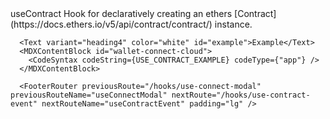 

<MDXLayout>
  <MDXContentSection>
      <Text variant="heading4" color="white" id="use-contract">useContract</Text>
      <MDXContentBlock id="get-started">
        Hook for declaratively creating an ethers [Contract](https://docs.ethers.io/v5/api/contract/contract/) instance.
        <CodeSyntax codeString={USE_CONTRACT} codeType={"app"} />
      </MDXContentBlock>

      <Text variant="heading4" color="white" id="example">Example</Text>
      <MDXContentBlock id="wallet-connect-cloud">
        <CodeSyntax codeString={USE_CONTRACT_EXAMPLE} codeType={"app"} />
      </MDXContentBlock>

      <FooterRouter previousRoute="/hooks/use-connect-modal" previousRouteName="useConnectModal" nextRoute="/hooks/use-contract-event" nextRouteName="useContractEvent" padding="lg" />

  </MDXContentSection>
  <MDXToCSection data={USE_CONTRACT_TOC}/>
</MDXLayout>
